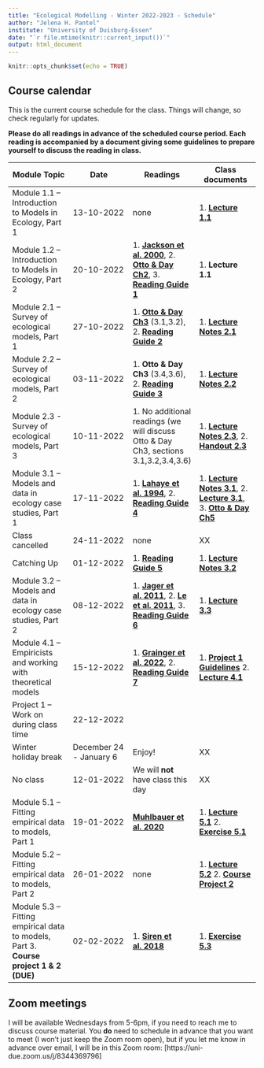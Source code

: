 ```yaml
---
title: "Ecological Modelling - Winter 2022-2023 - Schedule"
author: "Jelena H. Pantel"
institute: "University of Duisburg-Essen"
date: "`r file.mtime(knitr::current_input())`"
output: html_document
---
```


```r
knitr::opts_chunk$set(echo = TRUE)
```

## Course calendar
This is the current course schedule for the class. Things will change, so check regularly for updates.

__Please do all readings in advance of the scheduled course period. Each reading is accompanied by a document giving some guidelines to prepare yourself to discuss the reading in class.__ 


| **Module Topic**   | **Date** | **Readings** | **Class documents** |
| --- | --- | --- | --- |
| Module 1.1 – Introduction to Models in Ecology, Part 1 | 13-10-2022 | none | 1. [__Lecture 1.1__](./L1.1.pdf) |
| Module 1.2 – Introduction to Models in Ecology, Part 2  | 20-10-2022 | 1. [__Jackson et al. 2000__](./r1_Jackson_2000.pdf), 2. [__Otto & Day Ch2__](./r2_OttoDay_Ch2.pdf), 3. [__Reading Guide 1__](./w2_readguide.html)| 1. __Lecture 1.1__ |
| Module 2.1 – Survey of ecological models, Part 1 | 27-10-2022 | 1. [__Otto & Day Ch3__](./r3_OttoDay_Ch3.pdf) (3.1,3.2), 2. [__Reading Guide 2__](./w3_readguide.html)  | 1. [__Lecture Notes 2.1__](./L2.1_notes.html) |
| Module 2.2 – Survey of ecological models, Part 2  | 03-11-2022 | 1. __Otto & Day Ch3__ (3.4,3.6), 2. [__Reading Guide 3__](./w4_readguide.html) | 1. [__Lecture Notes 2.2__](./L2.2_notes.html) |
| Module 2.3 - Survey of ecological models, Part 3 | 10-11-2022 | 1. No additional readings (we will discuss Otto & Day Ch3, sections 3.1,3.2,3.4,3.6) | 1. [__Lecture Notes 2.3__](./L2.3_notes.html), 2. [__Handout 2.3__](./handout_2.3.pdf) |
| Module 3.1 – Models and data in ecology case studies, Part 1 | 17-11-2022 | 1. [__Lahaye et al. 1994__](./r4_Lahaye_1994.pdf), 2. [__Reading Guide 4__](./w5_readguide.html)  | 1. [__Lecture Notes 3.1__](./L3.1_notes.html), 2. [__Lecture 3.1__](./L3.1.pdf), 3. [__Otto & Day Ch5__](./media/OttoDay_Ch5.pdf) |
| Class cancelled | 24-11-2022 | none  | XX |
| Catching Up | 01-12-2022 | 1. [__Reading Guide 5__](./w7_readguide.html)  | 1. [__Lecture Notes 3.2__](./L3.2_notes.html) |
| Module 3.2 – Models and data in ecology case studies, Part 2 | 08-12-2022 | 1. [__Jager et al. 2011__](./r5.1_Jager_2011.pdf), 2. [__Le et al. 2011__](./r5.2_Le_2011.pdf), 3. [__Reading Guide 6__](./w8_readguide.html)  | 1. [__Lecture 3.3__](./L3.3.pdf) |
| Module 4.1 – Empiricists and working with theoretical models | 15-12-2022 | 1. [__Grainger et al. 2022__](./r6_Grainger_2022.pdf), 2. [__Reading Guide 7__](./w9_readguide.html)  | 1. [__Project 1 Guidelines__](./project1.html) 2. [__Lecture 4.1__](./L4.1.pdf) |
| Project 1 – Work on during class time | 22-12-2022 |   |  |
| Winter holiday break | December 24 - January 6 | Enjoy!  | XX |
| No class | 12-01-2022 | We will **not** have class this day | XX |
| Module 5.1 – Fitting empirical data to models, Part 1 | 19-01-2022 | [__Muhlbauer et al. 2020__](./r7_Muhlbauer_2020.pdf) | 1. [__Lecture 5.1__](./L5.1.pdf) 2. [__Exercise 5.1__](./L5.1_exercise.html) |
| Module 5.2 – Fitting empirical data to models, Part 2 | 26-01-2022 | none | 1. [__Lecture 5.2__](./L5.2.pdf) 2. [__Course Project 2__](./project2.pdf)|
| Module 5.3 – Fitting empirical data to models, Part 3. **Course project 1 & 2 (DUE)** | 02-02-2022 | 1. [__Siren et al. 2018__](./r8_Siren_2018.pdf) | 1. [__Exercise 5.3__](./L5.3_exercise.pdf) |

## Zoom meetings
I will be available Wednesdays from 5-6pm, if you need to reach me to discuss course material. You __do__ need to schedule in advance that you want to meet (I won't just keep the Zoom room open), but if you let me know in advance over email, I will be in this Zoom room: [https://uni-due.zoom.us/j/8344369796]